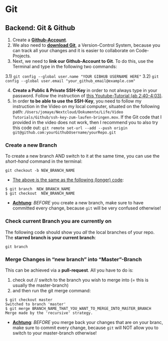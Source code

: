 # Git

## Backend: Git & Github

1) Create a **[Github-Account](https://github.com)**.
2) We also need to **[download Git](https://git-scm.com/download)**, a Version-Control System, because you can track all your changes and it is easier to collaborate on Code-Projects.
3) Next, we need to **link our Github-Account to Git**. To do this, use the Terminal and type in the following two commands:

  3.1) `git config --global user.name "YOUR GIBHUB USERNAME HERE"`
  3.2) `git config --global user.email "your_github_email@example.com"`
  
4) **Create a Public & Private SSH-Key** in order to not always type in your password. Follow the instruction of [this Youtube-Tutorial (ab 2:40-4:03)](https://www.youtube.com/watch?v=HfTXHrWMGVY&t=2m40s).
5) In order **to be able to use the SSH-Key**, you need to follow my instruction in the Video on my local computer, situated on the following path: `/Users/jomaye/Nextcloud/Dokumente/Life/Video Tutorials/Github/ssh-key-zum-laufen-bringen.mov`. If the Git code that I provided in the video does not work, then I recommend you to also try this code out: `git remote set-url --add --push origin git@github.com:yourGithubUsername/yourRepo.git`

### Create a new Branch

To create a new branch AND switch to it at the same time, you can use the _short-hand_ command in the terminal:

```
git checkout -b NEW_BRANCH_NAME
```

- <u>The above is the same as the following (longer) code</u>:

```
$ git branch  NEW_BRANCH_NAME
$ git checkout  NEW_BRANCH_NAME
```

- <u>**Achtung**</u>: _BEFORE_ you create a new branch, make sure to have committed every change, because `git` will be very confused otherwise!

### Check current Branch you are currently on

The following code should show you _all_ the local branches of your repo. The **starred branch is your current branch**:

```
git branch
```

### Merge Changes in "new branch" into "Master"-Branch

This can be achieved via a **pull-request**. All you have to do is:

1) check out // switch to the branch you wish to merge into (= this is usually the master-branch) 
2) and then run the git merge command:

```
$ git checkout master
Switched to branch 'master'
$ git merge BRANCH_NAME_THAT_YOU_WANT_TO_MERGE_INTO_MASTER_BRANCH
Merge made by the 'recursive' strategy.
```
- <u>**Achtung**</u>: _BEFORE_ you merge back your changes that are on your branc, make sure to commit every change, because `git` will NOT allow you to switch to your master-branch otherwise!
